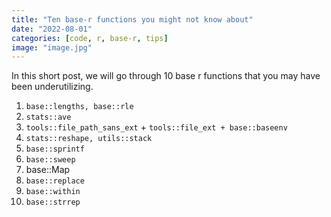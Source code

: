 ```yaml
---
title: "Ten base-r functions you might not know about"
date: "2022-08-01"
categories: [code, r, base-r, tips]
image: "image.jpg"
---
```


In this short post, we will go through 10 base r functions that you may have been underutilizing.

1.  `base::lengths, base::rle`
2.  `stats::ave`
3.  `tools::file_path_sans_ext` + `tools::file_ext + base::baseenv`
4.  `stats::reshape, utils::stack`
5.  `base::sprintf`
6.  `base::sweep`
7.  base::Map
8.  `base::replace`
9.  `base::within`
10. `base::strrep`
